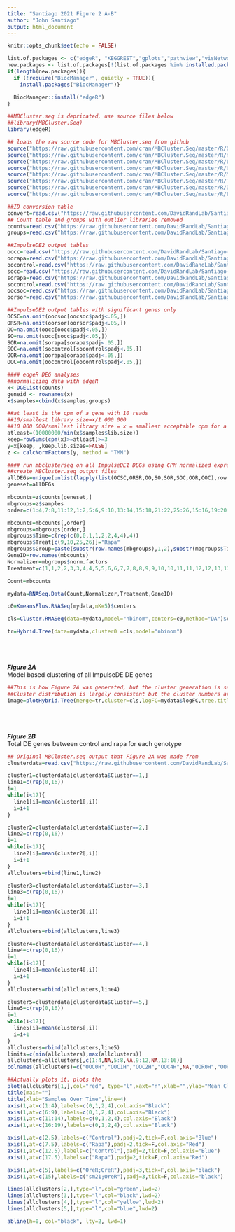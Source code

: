 ```yaml
---
title: "Santiago 2021 Figure 2 A-B"
author: "John Santiago"
output: html_document
---
```



```r
knitr::opts_chunk$set(echo = FALSE)
```

```r

list.of.packages <- c("edgeR", "KEGGREST","gplots","pathview","visNetwork","goseq","RcisTarget","dplyr")
new.packages <- list.of.packages[!(list.of.packages %in% installed.packages()[,"Package"])]
if(length(new.packages)){
  if (!require("BiocManager", quietly = TRUE)){
    install.packages("BiocManager")}

  BiocManager::install("edgeR")
}

##MBCluster.seq is depricated, use source files below
##library(MBCluster.Seq)
library(edgeR)

## loads the raw source code for MBCluster.seq from github
source("https://raw.githubusercontent.com/cran/MBCluster.Seq/master/R/Output.r")
source("https://raw.githubusercontent.com/cran/MBCluster.Seq/master/R/KmeansPlus.r")
source("https://raw.githubusercontent.com/cran/MBCluster.Seq/master/R/LGLK.r")
source("https://raw.githubusercontent.com/cran/MBCluster.Seq/master/R/Cluster.r")
source("https://raw.githubusercontent.com/cran/MBCluster.Seq/master/R/Math.r")
source("https://raw.githubusercontent.com/cran/MBCluster.Seq/master/R/Tree.r")
source("https://raw.githubusercontent.com/cran/MBCluster.Seq/master/R/Distance.r")
source("https://raw.githubusercontent.com/cran/MBCluster.Seq/master/R/Estimation.r")

##ID conversion table
convert=read.csv("https://raw.githubusercontent.com/DavidRandLab/Santiago-et-al-2021-BMC-Genomics/main/Data%20Files/FBgnConversionTable.csv",row.names=1)
## Count table and groups with outlier libraries removed
counts=read.csv("https://raw.githubusercontent.com/DavidRandLab/Santiago-et-al-2021-BMC-Genomics/main/Data%20Files/Trimmed.Counts.csv",row.names=1)
groups=read.csv("https://raw.githubusercontent.com/DavidRandLab/Santiago-et-al-2021-BMC-Genomics/main/Data%20Files/Trimmed.Groups.csv",row.names=1)

##ImpulseDE2 output tables
oocc=read.csv("https://raw.githubusercontent.com/DavidRandLab/Santiago-et-al-2021-BMC-Genomics/main/Data%20Files/ImpulseDE%20Outputs/Table%20S3E%20OOC-OOR.csv",row.names=1)
oorapa=read.csv("https://raw.githubusercontent.com/DavidRandLab/Santiago-et-al-2021-BMC-Genomics/main/Data%20Files/ImpulseDE%20Outputs/Table%20S3B%20OOR.csv",row.names=1)
oocontrol=read.csv("https://raw.githubusercontent.com/DavidRandLab/Santiago-et-al-2021-BMC-Genomics/main/Data%20Files/ImpulseDE%20Outputs/Table%20S3A%20OOC.csv",row.names=1)
socc=read.csv("https://raw.githubusercontent.com/DavidRandLab/Santiago-et-al-2021-BMC-Genomics/main/Data%20Files/ImpulseDE%20Outputs/Table%20S3F%20SOC-SOR.csv",row.names=1)
sorapa=read.csv("https://raw.githubusercontent.com/DavidRandLab/Santiago-et-al-2021-BMC-Genomics/main/Data%20Files/ImpulseDE%20Outputs/Table%20S3D%20SOR.csv",row.names=1)
socontrol=read.csv("https://raw.githubusercontent.com/DavidRandLab/Santiago-et-al-2021-BMC-Genomics/main/Data%20Files/ImpulseDE%20Outputs/Table%20S3C%20SOC.csv",row.names=1)
oocsoc=read.csv("https://raw.githubusercontent.com/DavidRandLab/Santiago-et-al-2021-BMC-Genomics/main/Data%20Files/ImpulseDE%20Outputs/Table%20S3G%20OOC-SOC.csv",row.names=1)
oorsor=read.csv("https://raw.githubusercontent.com/DavidRandLab/Santiago-et-al-2021-BMC-Genomics/main/Data%20Files/ImpulseDE%20Outputs/Table%20S3H%20OOR-SOR.csv",row.names=1)

##ImpulseDE2 output tables with significant genes only
OCSC=na.omit(oocsoc[oocsoc$padj<.05,])
ORSR=na.omit(oorsor[oorsor$padj<.05,])
OO=na.omit(oocc[oocc$padj<.05,])
SO=na.omit(socc[socc$padj<.05,])
SOR=na.omit(sorapa[sorapa$padj<.05,])
SOC=na.omit(socontrol[socontrol$padj<.05,])
OOR=na.omit(oorapa[oorapa$padj<.05,])
OOC=na.omit(oocontrol[oocontrol$padj<.05,])
```

```r
#### edgeR DEG analyses
##normalizing data with edgeR 
x<-DGEList(counts)
geneid <- rownames(x)
x$samples=cbind(x$samples,groups)

##at least is the cpm of a gene with 10 reads
##10/smallest library size=x/1 000 000
##10 000 000/smallest library size = x = smallest acceptable cpm for a gene to be kept
atleast=(10000000/min(x$samples$lib.size))
keep=rowSums(cpm(x)>=atleast)>=3
y=x[keep, ,keep.lib.sizes=FALSE]
z <- calcNormFactors(y, method = "TMM") 
```

```r
#### run mbclusterseq on all ImpulseDE1 DEGs using CPM normalized expression data 
##create MBCluster.seq output files
allDEGs=unique(unlist(lapply(list(OCSC,ORSR,OO,SO,SOR,SOC,OOR,OOC),row.names)))
geneset=allDEGs

mbcounts=z$counts[geneset,]
mbgroups=z$samples
order=c(1:4,7:8,11:12,1:2,5:6,9:10,13:14,15:18,21:22,25:26,15:16,19:20,23:24,27:28)

mbcounts=mbcounts[,order]
mbgroups=mbgroups[order,]
mbgroups$Time=c(rep(c(0,0,1,1,2,2,4,4),4))
mbgroups$Treat[c(9,10,25,26)]="Rapa"
mbgroups$Group=paste(substr(row.names(mbgroups),1,2),substr(mbgroups$Time,1,1),"H",substr(mbgroups$Treat,1,1),sep="")
GeneID=row.names(mbcounts)  
Normalizer=mbgroups$norm.factors
Treatment=c(1,1,2,2,3,3,4,4,5,5,6,6,7,7,8,8,9,9,10,10,11,11,12,12,13,13,14,14,15,15,16,16)

Count=mbcounts

mydata=RNASeq.Data(Count,Normalizer,Treatment,GeneID) 

c0=KmeansPlus.RNASeq(mydata,nK=5)$centers

cls=Cluster.RNASeq(data=mydata,model="nbinom",centers=c0,method="DA")$cluster

tr=Hybrid.Tree(data=mydata,cluster0 =cls,model="nbinom") 
```

<br  /><br  /><br  />
***Figure 2A***<br  />
Model based clustering of all ImpulseDE DE genes
```r
##This is how Figure 2A was generated, but the cluster generation is seed dependent so can vary between runs
##Cluster distribution is largely consistent but the cluster numbers are random
image=plotHybrid.Tree(merge=tr,cluster=cls,logFC=mydata$logFC,tree.title=NULL,colorful=F)
```

<br  /><br  /><br  />
***Figure 2B***<br  />
Total DE genes between control and rapa for each genotype
```r
## Original MBCluster.seq output that Figure 2A was made from
clusterdata=read.csv("https://raw.githubusercontent.com/DavidRandLab/Santiago-et-al-2021-BMC-Genomics/main/Data%20Files/MBcluster.seq%20Output.csv",row.names=1)

cluster1=clusterdata[clusterdata$Cluster==1,]
line1=c(rep(0,16))
i=1
while(i<17){
  line1[i]=mean(cluster1[,i])
  i=i+1
}

cluster2=clusterdata[clusterdata$Cluster==2,]
line2=c(rep(0,16))
i=1
while(i<17){
  line2[i]=mean(cluster2[,i])
  i=i+1
}
allclusters=rbind(line1,line2)

cluster3=clusterdata[clusterdata$Cluster==3,]
line3=c(rep(0,16))
i=1
while(i<17){
  line3[i]=mean(cluster3[,i])
  i=i+1
}
allclusters=rbind(allclusters,line3)

cluster4=clusterdata[clusterdata$Cluster==4,]
line4=c(rep(0,16))
i=1
while(i<17){
  line4[i]=mean(cluster4[,i])
  i=i+1
}
allclusters=rbind(allclusters,line4)

cluster5=clusterdata[clusterdata$Cluster==5,]
line5=c(rep(0,16))
i=1
while(i<17){
  line5[i]=mean(cluster5[,i])
  i=i+1
}
allclusters=rbind(allclusters,line5)
limits=c(min(allclusters),max(allclusters))
allclusters=allclusters[,c(1:4,NA,5:8,NA,9:12,NA,13:16)]
colnames(allclusters)=c("OOC0H","OOC1H","OOC2H","OOC4H",NA,"OOR0H","OOR1H","OOR2H","OOR4H",NA,"SOC0H","SOC1H","SOC2H","SOC4H",NA,"SOR0H","SOR1H","SOR2H","SOR4H")
```

```r
##Actually plots it. plots the 
plot(allclusters[1,],col="red", type="l",xaxt="n",xlab="",ylab="Mean Cluster Value",ylim=limits,lwd=2)
title(main="")
title(xlab="Samples Over Time",line=4) 
axis(1,at=c(1:4),labels=c(0,1,2,4),col.axis="Black")
axis(1,at=c(6:9),labels=c(0,1,2,4),col.axis="Black")
axis(1,at=c(11:14),labels=c(0,1,2,4),col.axis="Black")
axis(1,at=c(16:19),labels=c(0,1,2,4),col.axis="Black")

axis(1,at=c(2.5),labels=c("Control"),padj=2,tick=F,col.axis="Blue")
axis(1,at=c(7.5),labels=c("Rapa"),padj=2,tick=F,col.axis="Red")
axis(1,at=c(12.5),labels=c("Control"),padj=2,tick=F,col.axis="Blue")
axis(1,at=c(17.5),labels=c("Rapa"),padj=2,tick=F,col.axis="Red")

axis(1,at=c(5),labels=c("OreR;OreR"),padj=3,tick=F,col.axis="black")
axis(1,at=c(15),labels=c("sm21;OreR"),padj=3,tick=F,col.axis="black")

lines(allclusters[2,],type="l",col="green",lwd=2)
lines(allclusters[3,],type="l",col="black",lwd=2)
lines(allclusters[4,],type="l",col="yellow",lwd=2)
lines(allclusters[5,],type="l",col="blue",lwd=2)

abline(h=0, col="black", lty=2, lwd=1)
```
